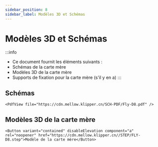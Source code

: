 ```yaml
---
sidebar_position: 8
sidebar_label: Modèles 3D et Schémas
---
```


# Modèles 3D et Schémas

:::info
* Ce document fournit les éléments suivants :
* Schémas de la carte mère
* Modèles 3D de la carte mère
* Supports de fixation pour la carte mère (s'il y en a)
:::

## Schémas

    <PdfView file="https://cdn.mellow.klipper.cn/SCH-PDF/Fly-D8.pdf" />


## Modèles 3D de la carte mère

    <Button variant="contained" disableElevation component="a" rel="noopener" href="https://cdn.mellow.klipper.cn//STEP/FLY-D8.step">Modèle de la carte mère</Button>
